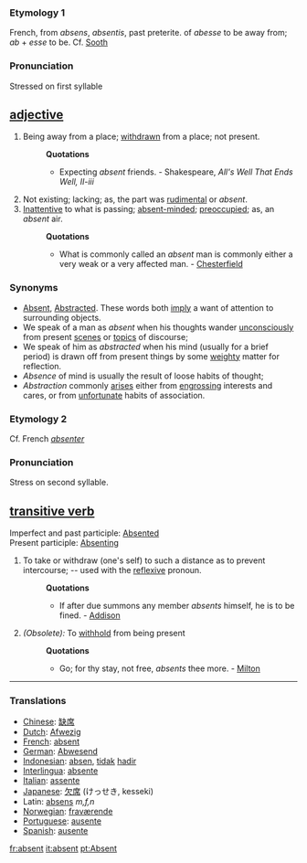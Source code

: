===Etymology 1===
French, from ''absens'', ''absentis'', past preterite. of ''abesse'' to be away from; ''ab'' + ''esse'' to be. Cf. [[Sooth]]

===Pronunciation===
Stressed on first syllable

== [[adjective]] ==
#Being away from a place; [[withdrawn]] from a place; not present.
#:'''Quotations'''
#:*Expecting ''absent'' friends. - Shakespeare, ''All's Well That Ends Well, II-iii''
#Not existing; lacking; as, the part was [[rudimental]] or ''absent''.
#[[Inattentive]] to what is passing; [[absent-minded]]; [[preoccupied]]; as, an ''absent'' air.
#:'''Quotations'''
#:*What is commonly called an ''absent'' man is commonly either a very weak or a very affected man. - [[Chesterfield]]

===Synonyms===
*[[Absent]], [[Abstracted]]. These words both [[imply]] a want of attention to surrounding objects. 
*We speak of a man as ''absent'' when his thoughts wander [[unconsciously]] from present [[scenes]] or [[topics]] of discourse; 
*We speak of him as ''abstracted'' when his mind (usually for a brief period) is drawn off from present things by some [[weighty]] matter for reflection. 
*''Absence'' of mind is usually the result of loose habits of thought; 
*''Abstraction'' commonly [[arises]] either from [[engrossing]] interests and cares, or from [[unfortunate]] habits of association.

===Etymology 2===
Cf. French ''[[absenter]]''

===Pronunciation===
Stress on second syllable.

== [[transitive verb]] ==
Imperfect and past participle: [[Absented]]<br>
Present participle: [[Absenting]]
#To take or withdraw (one's self) to such a distance as to prevent intercourse; -- used with the [[reflexive]] pronoun.
#:'''Quotations'''
#:*If after due summons any member ''absents'' himself, he is to be fined. - [[Addison]]
#''(Obsolete):'' To [[withhold]] from being present
#:'''Quotations'''
#:*Go; for thy stay, not free, ''absents'' thee more. - [[Milton]]

----

===Translations===
*[[Chinese]]: [[缺席]]
*[[Dutch]]: [[Afwezig]]
*[[French]]: [[absent]]
*[[German]]: [[Abwesend]]
*[[Indonesian]]: [[absen]], [[tidak]] [[hadir]]
*[[Interlingua]]: [[absente]]
*[[Italian]]: [[assente]]
*[[Japanese]]: [[欠席]] (けっせき, kesseki)
*Latin: [[absens]] ''m,f,n''
*[[Norwegian]]: [[fraværende]]
*[[Portuguese]]: [[ausente]]
*[[Spanish]]: [[ausente]]

[[fr:absent]]
[[it:absent]]
[[pt:Absent]]